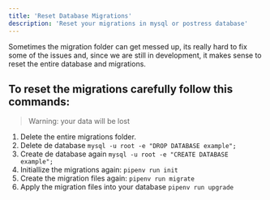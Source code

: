 ```yaml
---
title: 'Reset Database Migrations'
description: 'Reset your migrations in mysql or postress database'
---
```


Sometimes the migration folder can get messed up, its really hard to fix some of the issues and, since we are still in development, it makes sense to reset the entire database and migrations.

## To reset the migrations carefully follow this commands:

> Warning: your data will be lost

1. Delete the entire migrations folder.
2. Delete de database `mysql -u root -e "DROP DATABASE example";`
3. Create de database again `mysql -u root -e "CREATE DATABASE example";`
4. Initiallize the migrations again: `pipenv run init`
5. Create the migration files again: `pipenv run migrate`
6. Apply the migration files into your database `pipenv run upgrade`
